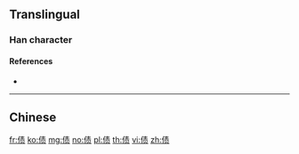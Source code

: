 {{character info/new}}
{{also|債}}
==Translingual==

===Han character===
{{Han char|rn=9|rad=人|as=08|sn=10|four=|canj=OQMO|ids=⿰亻责}}

====References====
* {{Han ref|kx=0109.171|hdz=10170.020|uh=503A|ud=20538}}

----

==Chinese==
{{zh-see|債}}

[[fr:债]]
[[ko:债]]
[[mg:债]]
[[no:债]]
[[pl:债]]
[[th:债]]
[[vi:债]]
[[zh:债]]